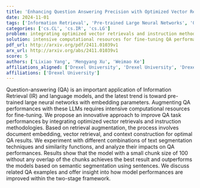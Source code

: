 ```yaml
---
title: 'Enhancing Question Answering Precision with Optimized Vector Retrieval and Instructions'
date: 2024-11-01
tags: ['Information Retrieval', 'Pre-trained Large Neural Networks', 'Optimized Vector Retrieval', 'Question Answering', 'Language Models', 'Text Segmentation Techniques', 'Context Construction', 'Similarity Functions', 'Document Embedding']
categories: ['cs.CL', 'cs.IR', 'cs.LG']
problem: integrating optimized vector retrievals and instruction methodologies
solution: intensive computational resources for fine-tuning QA performances
pdf_url: http://arxiv.org/pdf/2411.01039v1
arx_url: http://arxiv.org/abs/2411.01039v1
score: 5
authors: ['Lixiao Yang', 'Mengyang Xu', 'Weimao Ke']
affiliations_aligned: ['Drexel University', 'Drexel University', 'Drexel University']
affiliations: ['Drexel University']
---
```



Question-answering (QA) is an important application of Information Retrieval (IR) and language models, and the latest trend is toward pre-trained large neural networks with embedding parameters. Augmenting QA performances with these LLMs requires intensive computational resources for fine-tuning. We propose an innovative approach to improve QA task performances by integrating optimized vector retrievals and instruction methodologies. Based on retrieval augmentation, the process involves document embedding, vector retrieval, and context construction for optimal QA results. We experiment with different combinations of text segmentation techniques and similarity functions, and analyze their impacts on QA performances. Results show that the model with a small chunk size of 100 without any overlap of the chunks achieves the best result and outperforms the models based on semantic segmentation using sentences. We discuss related QA examples and offer insight into how model performances are improved within the two-stage framework.